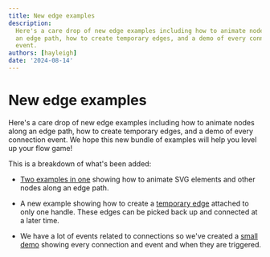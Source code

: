 ```yaml
---
title: New edge examples
description:
  Here's a care drop of new edge examples including how to animate nodes along
  an edge path, how to create temporary edges, and a demo of every connection
  event.
authors: [hayleigh]
date: '2024-08-14'
---
```



# New edge examples

Here's a care drop of new edge examples including how to animate nodes along an
edge path, how to create temporary edges, and a demo of every connection event.
We hope this new bundle of examples will help you level up your flow game!

<RemoteCodeViewer
  route="examples/edges/animating-edges-node"
  framework="react"
  showEditor={false}
/>

This is a breakdown of what's been added:

- [Two examples in one](/examples/edges/animating-edges) showing how to animate
  SVG elements and other nodes along an edge path.

- A new example showing how to create a [temporary edge](/examples/edges/temporary-edges)
  attached to only one handle. These edges can be picked back up and connected
  at a later time.

- We have a lot of events related to connections so we've created a
  [small demo](/examples/interaction/connection-events) showing every connection
  and event and when they are triggered.
